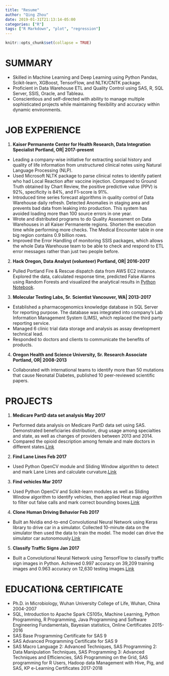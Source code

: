 ```yaml
---
title: "Resume"
author: "Qing Zhou"
date: 2019-01-31T21:13:14-05:00
categories: ["R"]
tags: ["R Markdown", "plot", "regression"]
---
```


```r
knitr::opts_chunk$set(collapse = TRUE)
```

# SUMMARY

+	Skilled in Machine Learning and Deep Learning using Python Pandas, Scikit-learn, XGBoost, TensorFlow, and NLTK/CNTK package.
+ Proficient in Data Warehouse ETL and Quality Control using SAS, R, SQL Server, SSIS, Oracle, and Tableau.
+	Conscientious and self-directed with ability to manage multiple sophisticated projects while maintaining flexibility and accuracy within dynamic environments. <!--more-->

# JOB EXPERIENCE
1. **Kaiser Permanente Center for Health Research, Data Integration Specialist    Portland, OR| 2017-present**
+ Leading a company-wise initiative for extracting social history and quality of life information from unstructured clinical notes using Natural Language Processing (NLP).
+ Used Microsoft NLTK package to parse clinical notes to identify patient who had Local Reaction after vaccine injection. Compared to Ground Truth obtained by Chart Review, the positive predictive value (PPV) is 92%, specificity is 84%, and F1-score is 91%.
+ Introduced time series forecast algorithms in quality control of Data Warehouse daily refresh. Detected Anomalies in staging area and prevents bad data from leaking into production. This system has avoided loading more than 100 source errors in one year.
+ Wrote and distributed programs to do Quality Assessment on Data Warehouses in all Kaiser Permanente regions. Shorten the execution time while performing more checks. The Medical Encounter table in one big region contains 0.9 billion rows.
+ Improved the Error Handling of monitoring SSIS packages, which allows the whole Data Warehouse team to be able to check and respond to ETL error messages rather than just two people before. 

2. **Hack Oregon, Data Analyst (volunteer)     Portland, OR| 2016-2017**
+ Pulled Portland Fire & Rescue dispatch data from AWS EC2 instance. Explored the data, calculated response time, predicted False Alarms using Random Forests and visualized the analytical results in [Python Notebook](https://github.com/datascienceqing/PortlandFire).

3. **Molecular Testing Labs, Sr. Scientist      Vancouver, WA| 2013-2017**
+ Established a pharmacogenomics knowledge database in SQL Server for reporting purpose. The database was integrated into company’s Lab Information Management System (LIMS), which replaced the third party reporting service.
+ Managed 6 clinic trial data storage and analysis as assay development technical lead. 
+ Responded to doctors and clients to communicate the benefits of products.

4. **Oregon Health and Science University, Sr. Research Associate  Portland, OR| 2008-2013**
+ Collaborated with international teams to identify more than 50 mutations that cause Neonatal Diabetes, published 10 peer-reviewed scientific papers.

# PROJECTS
1. **Medicare PartD data set analysis  May 2017**
+ Performed data analysis on Medicare PartD data set using SAS. Demonstrated beneficiaries distribution, drug usage among specialties and state, as well as changes of providers between 2013 and 2014.
+ Compared the opioid description among female and male doctors in different states.[Link](https://github.com/datascienceqing/MedicareParD)
2. **Find Lane Lines    Feb 2017**
+ Used Python OpenCV module and Sliding Window algorithm to detect and mark Lane Lines and calculate curvature.[Link]( https://youtu.be/1VN5ryqO5r0)
3. **Find vehicles    Mar 2017**
+ Used Python OpenCV and Scikit-learn modules as well as Sliding Window algorithm to identify vehicles, then applied Heat map algorithm to filter out false calls and mark correct bounding boxes.[Link](https://youtu.be/tOZhbInBmNU )
4. **Clone Human Driving Behavior   Feb 2017**
+ Built an Nvidia end-to-end Convolutional Neural Network using Keras library to drive car in a simulator. Collected 10-minute data on the simulator then used the data to train the model. The model can drive the simulator car autonomously.[Link](https://youtu.be/5R_c7XdWmZg)
5. **Classify Traffic Signs   Jan 2017**
+ Built a Convolutional Neural Network using TensorFlow to classify traffic sign images in Python. Achieved 0.997 accuracy on 39,209 training images and 0.963 accuracy on 12,630 testing images.[Link](https://github.com/datascienceqing/Traffic-Sign-Classification-Project)

# EDUCATION& CERTIFICATE
+ Ph.D. in Microbiology, Wuhan University College of Life, Wuhan, China 2004-2007
+ SQL, Introduction to Apache Spark CS105x, Machine Learning,  Python Programming, R Programming, Java Programming and Software Engineering Fundamentals, Bayesian statistics,  Online Certificates   2015-2016  
+ SAS Base Programming Certificate for SAS 9 
+ SAS Advanced Programming Certificate for SAS 9
+ SAS Macro Language 2: Advanced Techniques, SAS Programming 2: Data Manipulation Techniques, SAS Programming 3: Advanced Techniques and Efficiencies, SAS Programming on the Grid, SAS programming for R Users, Hadoop data Management with Hive, Pig, and SAS, KP e-Learning Certificates 2017-2018 




